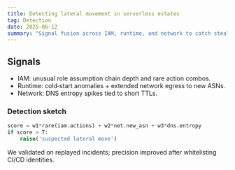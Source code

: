 ```yaml
---
title: Detecting lateral movement in serverless estates
tag: Detection
date: 2025-06-12
summary: "Signal fusion across IAM, runtime, and network to catch stealthy pivots without agents."
---
```


## Signals

- IAM: unusual role assumption chain depth and rare action combos.
- Runtime: cold‑start anomalies + extended network egress to new ASNs.
- Network: DNS entropy spikes tied to short TTLs.

### Detection sketch

```python
score = w1*rare(iam.actions) + w2*net.new_asn + w3*dns.entropy
if score > T:
    raise('suspected lateral move')
```

We validated on replayed incidents; precision improved after whitelisting CI/CD identities.

